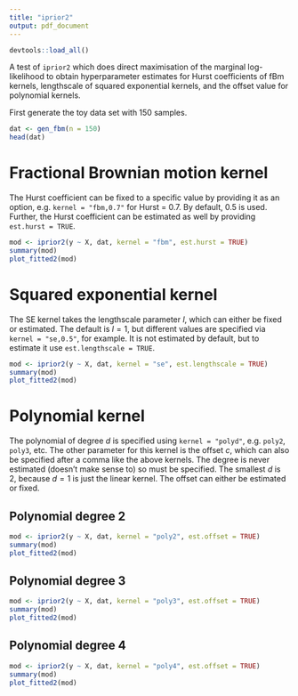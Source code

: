 ```yaml
---
title: "iprior2"
output: pdf_document
---
```


```r
devtools::load_all()
```

A test of `iprior2` which does direct maximisation of the marginal log-likelihood to obtain hyperparameter estimates for Hurst coefficients of fBm kernels, lengthscale of squared exponential kernels, and the offset value for polynomial kernels.

First generate the toy data set with 150 samples.

```r
dat <- gen_fbm(n = 150)
head(dat)
```

# Fractional Brownian motion kernel

The Hurst coefficient can be fixed to a specific value by providing it as an option, e.g. `kernel = "fbm,0.7"` for Hurst = 0.7. By default, 0.5 is used. Further, the Hurst coefficient can be estimated as well by providing `est.hurst = TRUE`.

```r
mod <- iprior2(y ~ X, dat, kernel = "fbm", est.hurst = TRUE)
summary(mod)
plot_fitted2(mod)
```

# Squared exponential kernel

The SE kernel takes the lengthscale parameter $l$, which can either be fixed or estimated. The default is $l=1$, but different values are specified via `kernel = "se,0.5"`, for example. It is not estimated by default, but to estimate it use `est.lengthscale = TRUE`.

```r
mod <- iprior2(y ~ X, dat, kernel = "se", est.lengthscale = TRUE)
summary(mod)
plot_fitted2(mod)
```

# Polynomial kernel

The polynomial of degree $d$ is specified using `kernel = "polyd"`, e.g. `poly2`, `poly3`, etc. The other parameter for this kernel is the offset $c$, which can also be specified after a comma like the above kernels. The degree is never estimated (doesn't make sense to) so must be specified. The smallest $d$ is 2, because $d=1$ is just the linear kernel. The offset can either be estimated or fixed.

## Polynomial degree 2

```r
mod <- iprior2(y ~ X, dat, kernel = "poly2", est.offset = TRUE)
summary(mod)
plot_fitted2(mod)
```

## Polynomial degree 3

```r
mod <- iprior2(y ~ X, dat, kernel = "poly3", est.offset = TRUE)
summary(mod)
plot_fitted2(mod)
```

## Polynomial degree 4

```r
mod <- iprior2(y ~ X, dat, kernel = "poly4", est.offset = TRUE)
summary(mod)
plot_fitted2(mod)
```
